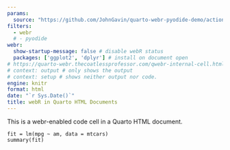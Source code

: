 ```yaml
---
params:
  source: "https://github.com/JohnGavin/quarto-webr-pyodide-demo/actions/workflows/static.yml"
filters:
  - webr
  # - pyodide
webr: 
  show-startup-message: false # disable webR status 
  packages: ['ggplot2', 'dplyr'] # install on document open
# https://quarto-webr.thecoatlessprofessor.com/qwebr-internal-cell.html
# context: output # only shows the output
# context: setup # shows neither output nor code.
engine: knitr
format: html
date: "`r Sys.Date()`"
title: webR in Quarto HTML Documents
---
```


This is a webr-enabled code cell in a Quarto HTML document.

```webr-r
fit = lm(mpg ~ am, data = mtcars)
summary(fit)
```


